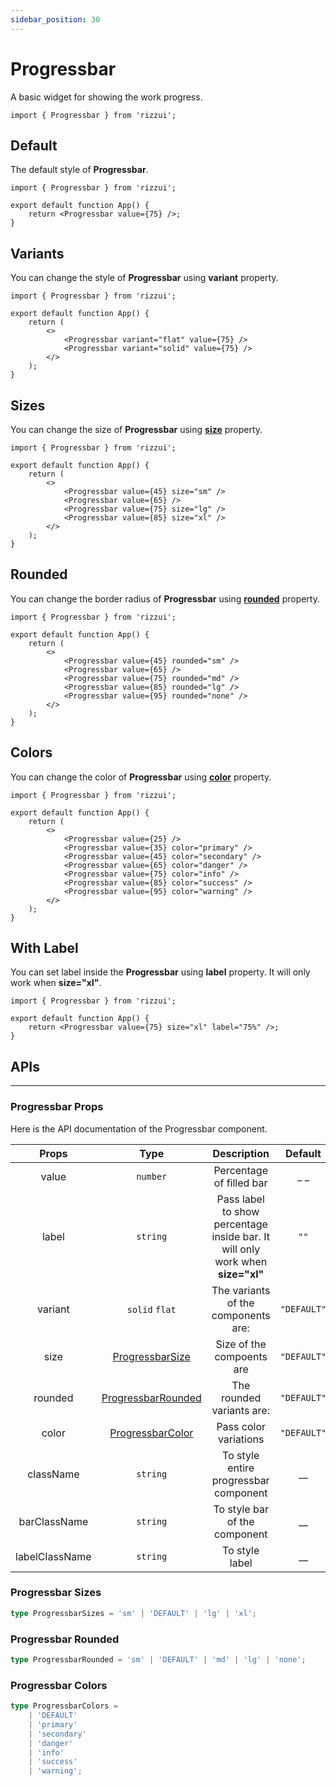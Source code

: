 ```yaml
---
sidebar_position: 30
---
```



# Progressbar

A basic widget for showing the work progress.

```tsx
import { Progressbar } from 'rizzui';
```

<div className="mb-20 md:mb-28" />

## Default

The default style of **Progressbar**.

<Paper>
	<Progressbar value={75} />
</Paper>

```tsx
import { Progressbar } from 'rizzui';

export default function App() {
	return <Progressbar value={75} />;
}
```

<div className="mb-16" />

## Variants

You can change the style of **Progressbar** using **variant** property.

<Paper className="gap-6">
	<Progressbar variant="flat" value={50} />
	<Progressbar variant="solid" value={90} />
</Paper>

```tsx
import { Progressbar } from 'rizzui';

export default function App() {
	return (
		<>
			<Progressbar variant="flat" value={75} />
			<Progressbar variant="solid" value={75} />
		</>
	);
}
```

<div className="mb-16" />

## Sizes

You can change the size of **Progressbar** using [**size**](#progressbar-sizes) property.

<Paper className="gap-6">
	<Progressbar value={45} size="sm" />
	<Progressbar value={65} />
	<Progressbar value={75} size="lg" />
	<Progressbar value={85} size="xl" />
</Paper>

```tsx
import { Progressbar } from 'rizzui';

export default function App() {
	return (
		<>
			<Progressbar value={45} size="sm" />
			<Progressbar value={65} />
			<Progressbar value={75} size="lg" />
			<Progressbar value={85} size="xl" />
		</>
	);
}
```

<div className="mb-16" />

## Rounded

You can change the border radius of **Progressbar** using [**rounded**](#progressbar-rounded) property.

<Paper className="gap-6">
	<Progressbar value={45} rounded="sm" />
	<Progressbar value={65} />
	<Progressbar value={75} rounded="md" />
	<Progressbar value={85} rounded="lg" />
	<Progressbar value={95} rounded="none" />
</Paper>

```tsx
import { Progressbar } from 'rizzui';

export default function App() {
	return (
		<>
			<Progressbar value={45} rounded="sm" />
			<Progressbar value={65} />
			<Progressbar value={75} rounded="md" />
			<Progressbar value={85} rounded="lg" />
			<Progressbar value={95} rounded="none" />
		</>
	);
}
```

<div className="mb-16" />

## Colors

You can change the color of **Progressbar** using [**color**](#progressbar-colors) property.

<Paper className="gap-6">
	<Progressbar value={25} />
	<Progressbar value={35} color="primary" />
	<Progressbar value={45} color="secondary" />
	<Progressbar value={65} color="danger" />
	<Progressbar value={75} color="info" />
	<Progressbar value={85} color="success" />
	<Progressbar value={95} color="warning" />
</Paper>

```tsx
import { Progressbar } from 'rizzui';

export default function App() {
	return (
		<>
			<Progressbar value={25} />
			<Progressbar value={35} color="primary" />
			<Progressbar value={45} color="secondary" />
			<Progressbar value={65} color="danger" />
			<Progressbar value={75} color="info" />
			<Progressbar value={85} color="success" />
			<Progressbar value={95} color="warning" />
		</>
	);
}
```

<div className="mb-16" />

## With Label

You can set label inside the **Progressbar** using **label** property. It will only work when **size="xl"**.

<Paper>
	<Progressbar value={75} size="xl" label="75%" />
</Paper>

```tsx
import { Progressbar } from 'rizzui';

export default function App() {
	return <Progressbar value={75} size="xl" label="75%" />;
}
```

<div className="mb-20" />

## APIs

<hr />

<div className="mb-10" />

### Progressbar Props

Here is the API documentation of the Progressbar component.

<div className="overflow-x-auto">

|     Props      |                    Type                    |                                  Description                                   |   Default   |
| :------------: | :----------------------------------------: | :----------------------------------------------------------------------------: | :---------: |
|     value      |                  `number`                  |                            Percentage of filled bar                            |    \_ \_    |
|     label      |                  `string`                  | Pass label to show percentage inside bar. It will only work when **size="xl"** |    `""`     |
|    variant     |               `solid` `flat`               |                      The variants of the components are:                       | `"DEFAULT"` |
|      size      |   [ProgressbarSize](#progressbar-sizes)    |                           Size of the compoents are                            | `"DEFAULT"` |
|    rounded     | [ProgressbarRounded](#progressbar-rounded) |                           The rounded variants are:                            | `"DEFAULT"` |
|     color      |  [ProgressbarColor](#progressbar-colors)   |                             Pass color variations                              | `"DEFAULT"` |
|   className    |                  `string`                  |                     To style entire progressbar component                      |    \_\_     |
|  barClassName  |                  `string`                  |                         To style bar of the component                          |    \_\_     |
| labelClassName |                  `string`                  |                                 To style label                                 |    \_\_     |

</div>

<div className="mb-10" />

### Progressbar Sizes

```ts
type ProgressbarSizes = 'sm' | 'DEFAULT' | 'lg' | 'xl';
```

<div className="mb-10" />

### Progressbar Rounded

```ts
type ProgressbarRounded = 'sm' | 'DEFAULT' | 'md' | 'lg' | 'none';
```

<div className="mb-10" />

### Progressbar Colors

```ts
type ProgressbarColors =
	| 'DEFAULT'
	| 'primary'
	| 'secondary'
	| 'danger'
	| 'info'
	| 'success'
	| 'warning';
```

